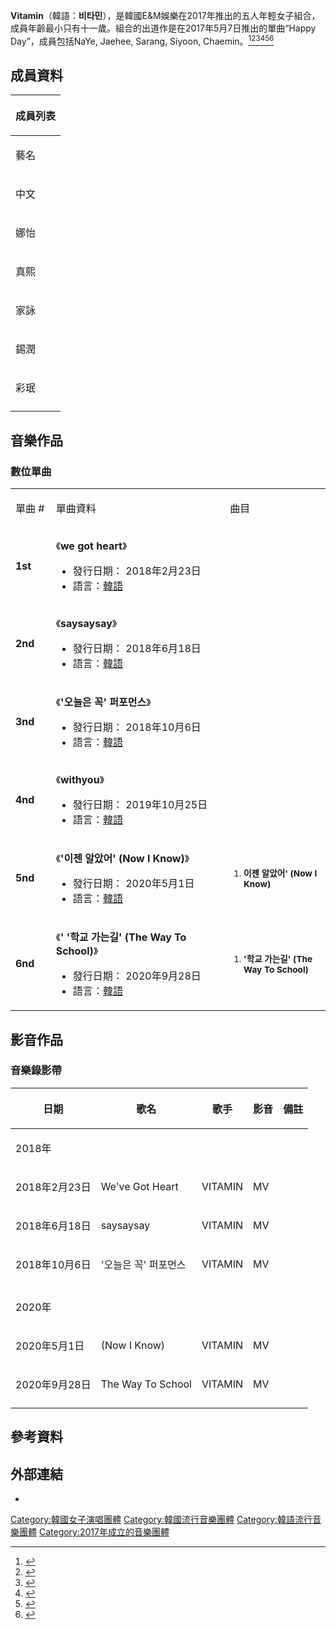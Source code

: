 '''Vitamin'''（韓語：'''비타민'''），是韓國E&M娛樂在2017年推出的五人年輕女子組合，成員年齡最小只有十一歲。組合的出道作是在2017年5月7日推出的單曲“Happy Day”，成員包括NaYe, Jaehee, Sarang, Siyoon, Chaemin。<ref>{{Cite news |url=https://m.sohu.com/a/35638924_114812/?pvid=000115_3w_a|title=韩国最年轻童谣女团出道 平均年龄8.8岁|date=2020-07-05|
}}</ref><ref>{{Cite news |url=https://www.bilibili.com/read/mobile/9062915|title=科普：关于韩国小可爱女团“Vitamin”的介绍|date=2020-12-30|
}}</ref><ref>{{Cite news |url=https://www.luoow.com/dc_tw/101227664|title=充滿活力的Kids dol - 維他命Vitamin|date=2017-07-04|}}</ref><ref>{{Cite news |url=https://card.weibo.com/article/m/show/id/2309403989642910255670|title=VITAMIN小资料|date=2016-06-23|}}</ref><ref>{{Cite news |url=https://xw.qianzhan.com/news/detail/481/151015-60a254ab.html|title=韩国最年轻女团出道平均年龄8.8岁 均有3年以上演艺经历|date=2015-10-15}}</ref><ref>{{Cite news |url=https://m.qumingxing.com/news/11348.html|title=平均年龄8.8岁的韩新女团Vitamin正式出道|date=2015-10-15}}</ref>
{{藝人
| 姓名 = Vitamin
| 類型 = 組合
| 圖片 = 
| 圖片尺寸 = 
| 圖片簡介 = 
| 外文名 = 비타민
| 英文名 = 
| 別名 = 
| 國籍 = {{KOR}}
| 職業 = [[歌手|歌手]]、[[舞者|舞者]]
| 語言 = [[韓語|韓語]]、[[英語|英語]]
| 音樂類型 = [[韓國流行音樂|K-pop]]
| 出道日期 = 2017年5月7日
| 出道作品 = 
| 代表作品 = 
| 活躍年代 = 2017年5月7日
| 唱片公司 = 
| 經紀公司 = E&M娛樂
| 網站 = https://www.clevrenm.co.kr/
| 現任成員 = NaYe, Jaehee, Sarang, Siyoon, Chaemin
}}

== 成員資料 ==
{| class=wikitable style="text-align:center" 
! colspan="10"  |成員列表
|- 
! colspan=3 |藝名
! colspan=3 |本名
! rowspan=2 |出生日期<br>出生地
! rowspan=2 |隊內擔當
|-
! 中文
! 韓文
! 羅馬拼音
! 中文
! 韓文
! 羅馬拼音
|-
| 娜怡  || 나예  ||  Na Ye  
|  金娜怡 || 김나예 || Kim Na Ye     
|{{birth date and age|2007|3|27}}<br>{{KOR}}
| 隊長，主唱，主舞
|-
| 真熙 || 제희  ||  Jae Hee   
|  李真熙|| 이제희 || Lee Jae Hee      
|{{birth date and age|2008|1|30}}<br>{{KOR}}
| 主唱，主舞
|-
| 家詠 || 사랑  ||  Sa Rang   
| 張家詠|| 정사랑 || Jeong Sa Rang       
|{{birth date and age|2009|8|25}}<br>{{KOR}}
| 主唱，主舞
|-
| 錫潤 || 사랑  ||  Siyoon   
| 吳錫潤|| 오시윤 || Oh Siyoon       
|{{birth date and age|2009|10|25}}<br>{{KOR}}
| 主唱，主舞
|-
| 彩珉|| 채민  ||  Chaemin   
| 黃彩珉|| 황채민 ||Hwang Chaemin        
|{{birth date and age|2010|11|29}}<br>{{KOR}}
| 忙內，主舞，主唱
|-
|}

== 音樂作品 ==

=== 數位單曲 ===
{|class="wikitable" style="text-align:center;"
|- style="background:#FF79BC" style="font-weight:bold;" 
|width="75px"| 單曲 #
|width="500px"| 單曲資料
|width="250px"| 曲目
|- bgcolor="#f2f2f2"
| '''1st'''
|align="left"|《'''we got heart '''》
* 發行日期： 2018年2月23日
* 語言：[[韓語|韓語]]
|align="left" style="font-size: 85%;"|
{{hidden|曲目|
# '''we got heart'''
}}
|- bgcolor="#f2f2f2"
| '''2nd'''
|align="left"|《'''saysaysay'''》
* 發行日期： 2018年6月18日
* 語言：[[韓語|韓語]]
|align="left" style="font-size: 85%;"|
{{hidden|曲目|
# '''saysaysay'''
# '''Party Tonight '''(Instr.)
}}
|- bgcolor="#f2f2f2"
| '''3nd'''
|align="left"|《''''오늘은 꼭' 퍼포먼스 '''》
* 發行日期： 2018年10月6日
* 語言：[[韓語|韓語]]
|align="left" style="font-size: 85%;"|
{{hidden|曲目|
# ''''오늘은 꼭' 퍼포먼스 '''
}}
|- bgcolor="#f2f2f2"
| '''4nd'''
|align="left"|《'''withyou'''》
* 發行日期： 2019年10月25日
* 語言：[[韓語|韓語]]
|align="left" style="font-size: 85%;"|
{{hidden|曲目|
# '''withyou'''
}}
|- bgcolor="#f2f2f2"
| '''5nd'''
|align="left"|《''''이젠 알았어' (Now I Know) '''》
* 發行日期： 2020年5月1日
* 語言：[[韓語|韓語]]
|align="left" style="font-size: 85%;"|
# '''이젠 알았어' (Now I Know)'''
|- bgcolor="#f2f2f2"
| '''6nd'''
|align="left"|《'''' '학교 가는길' (The Way To School) '''》
* 發行日期： 2020年9月28日
* 語言：[[韓語|韓語]]
|align="left" style="font-size: 85%;"|
# ''' '학교 가는길' (The Way To School)'''
|}

==影音作品==

=== 音樂錄影帶 ===
{| class="wikitable" 
!日期!!歌名!!歌手!!影音!!備註
|-
!colspan="5"|2018年
|-
| 2018年2月23日
| We've Got Heart
|VITAMIN
|MV
|
|-
| 2018年6月18日
| saysaysay
|VITAMIN
|MV
|
|-
| 2018年10月6日
| '오늘은 꼭' 퍼포먼스 
|VITAMIN
|MV
|
|-
|-
!colspan="5"|2020年
|-
| 2020年5月1日
| (Now I Know)
|VITAMIN
|MV
|
|-
| 2020年9月28日
| The Way To School
|VITAMIN
|MV
|
|-
|}

== 參考資料 ==
{{reflist}}
== 外部連結 ==
* {{Instagram|vitamin_official_}}


[[Category:韓國女子演唱團體|Category:韓國女子演唱團體]]
[[Category:韓國流行音樂團體|Category:韓國流行音樂團體]]
[[Category:韓語流行音樂團體|Category:韓語流行音樂團體]]
[[Category:2017年成立的音樂團體|Category:2017年成立的音樂團體]]